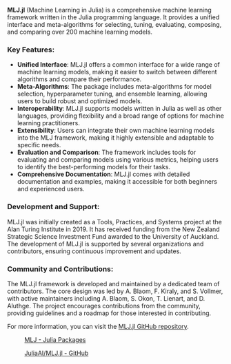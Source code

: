 **MLJ.jl** (Machine Learning in Julia) is a comprehensive machine learning framework written in the Julia programming language. It provides a unified interface and meta-algorithms for selecting, tuning, evaluating, composing, and comparing over 200 machine learning models.

### Key Features:
- **Unified Interface**: MLJ.jl offers a common interface for a wide range of machine learning models, making it easier to switch between different algorithms and compare their performance.
- **Meta-Algorithms**: The package includes meta-algorithms for model selection, hyperparameter tuning, and ensemble learning, allowing users to build robust and optimized models.
- **Interoperability**: MLJ.jl supports models written in Julia as well as other languages, providing flexibility and a broad range of options for machine learning practitioners.
- **Extensibility**: Users can integrate their own machine learning models into the MLJ framework, making it highly extensible and adaptable to specific needs.
- **Evaluation and Comparison**: The framework includes tools for evaluating and comparing models using various metrics, helping users to identify the best-performing models for their tasks.
- **Comprehensive Documentation**: MLJ.jl comes with detailed documentation and examples, making it accessible for both beginners and experienced users.

### Development and Support:
MLJ.jl was initially created as a Tools, Practices, and Systems project at the Alan Turing Institute in 2019. It has received funding from the New Zealand Strategic Science Investment Fund awarded to the University of Auckland. The development of MLJ.jl is supported by several organizations and contributors, ensuring continuous improvement and updates.

### Community and Contributions:
The MLJ.jl framework is developed and maintained by a dedicated team of contributors. The core design was led by A. Blaom, F. Kiraly, and S. Vollmer, with active maintainers including A. Blaom, S. Okon, T. Lienart, and D. Aluthge. The project encourages contributions from the community, providing guidelines and a roadmap for those interested in contributing.

For more information, you can visit the [MLJ.jl GitHub repository](https://github.com/JuliaAI/MLJ.jl).

: [MLJ - Julia Packages](https://juliapackages.com/p/mlj)
: [JuliaAI/MLJ.jl - GitHub](https://github.com/JuliaAI/MLJ.jl)
